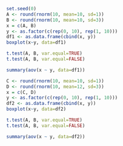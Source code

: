 ```R
set.seed(0)
A <- round(rnorm(10, mean=10, sd=1))
B <- round(rnorm(10, mean=10, sd=3))
x = c(A, B)
y <- as.factor(c(rep(0, 10), rep(1, 10)))
df1 <- as.data.frame(cbind(x, y))
boxplot(x~y, data=df1)

t.test(A, B, var.equal=TRUE)
t.test(A, B, var.equal=FALSE)

summary(aov(x ~ y, data=df1))

C <- round(rnorm(10, mean=10, sd=1))
D <- round(rnorm(10, mean=12, sd=3))
x = c(C, D)
y <- as.factor(c(rep(0, 10), rep(1, 10)))
df2 <- as.data.frame(cbind(x, y))
boxplot(x~y, data=df2)

t.test(A, B, var.equal=TRUE)
t.test(A, B, var.equal=FALSE)

summary(aov(x ~ y, data=df2))

```
